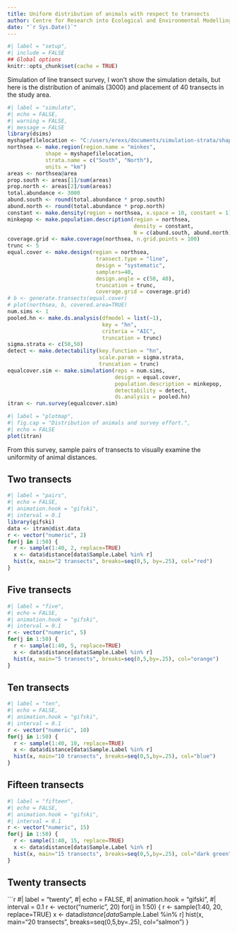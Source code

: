 ```yaml
---
title: Uniform distribution of animals with respect to transects
author: Centre for Research into Ecological and Environmental Modelling <br> **University of St Andrews**
date: "`r Sys.Date()`"
---
```


```r
#| label = "setup",
#| include = FALSE
## Global options
knitr::opts_chunk$set(cache = TRUE)
```

Simulation of line transect survey, I won't show the simulation details, but here is the distribution of animals (3000) and placement of 40 transects in the study area.


```r
#| label = "simulate",
#| echo = FALSE,
#| warning = FALSE,
#| message = FALSE
library(dsims)
myshapefilelocation <- "C:/users/erexs/documents/simulation-strata/shapefiles/StrataPrj.shp"#here("shapefiles/StrataPrj.shp")
northsea <- make.region(region.name = "minkes",
            shape = myshapefilelocation,
            strata.name = c("South", "North"),
            units = "km")
areas <- northsea@area
prop.south <- areas[1]/sum(areas)
prop.north <- areas[2]/sum(areas)
total.abundance <- 3000
abund.south <- round(total.abundance * prop.south)
abund.north <- round(total.abundance * prop.north)
constant <- make.density(region = northsea, x.space = 10, constant = 1)
minkepop <- make.population.description(region = northsea,
                                        density = constant,
                                        N = c(abund.south, abund.north))
coverage.grid <- make.coverage(northsea, n.grid.points = 100)
trunc <- 5
equal.cover <- make.design(region = northsea,
                            transect.type = "line",
                            design = "systematic",
                            samplers=40,
                            design.angle = c(50, 40),
                            truncation = trunc,
                            coverage.grid = coverage.grid)
# b <- generate.transects(equal.cover)
# plot(northsea, b, covered.area=TRUE)
num.sims <- 1
pooled.hn <- make.ds.analysis(dfmodel = list(~1),
                              key = "hn",
                              criteria = "AIC",
                              truncation = trunc)
sigma.strata <- c(50,50)
detect <- make.detectability(key.function = "hn",
                             scale.param = sigma.strata,
                             truncation = trunc)
equalcover.sim <- make.simulation(reps = num.sims,
                                  design = equal.cover,
                                  population.description = minkepop,
                                  detectability = detect,
                                  ds.analysis = pooled.hn)
itran <- run.survey(equalcover.sim)
```


```r
#| label = "plotmap",
#| fig.cap = "Distribution of animals and survey effort.",
#| echo = FALSE
plot(itran)
```

From this survey, sample pairs of transects to visually examine the uniformity of animal distances.

## Two transects
```r
#| label = "pairs",
#| echo = FALSE,
#| animation.hook = "gifski",
#| interval = 0.1
library(gifski)
data <- itran@dist.data
r <- vector("numeric", 2)
for(j in 1:50) {
  r <- sample(1:40, 2, replace=TRUE)
  x <- data$distance[data$Sample.Label %in% r]
  hist(x, main="2 transects", breaks=seq(0,5, by=.25), col="red")
}
```

## Five transects

```r
#| label = "five",
#| echo = FALSE,
#| animation.hook = "gifski",
#| interval = 0.1
r <- vector("numeric", 5)
for(j in 1:50) {
  r <- sample(1:40, 5, replace=TRUE)
  x <- data$distance[data$Sample.Label %in% r]
  hist(x, main="5 transects", breaks=seq(0,5,by=.25), col="orange")
}
```

## Ten transects

```r
#| label = "ten",
#| echo = FALSE,
#| animation.hook = "gifski",
#| interval = 0.1
r <- vector("numeric", 10)
for(j in 1:50) {
  r <- sample(1:40, 10, replace=TRUE)
  x <- data$distance[data$Sample.Label %in% r]
  hist(x, main="10 transects", breaks=seq(0,5,by=.25), col="blue")
}
```

## Fifteen transects

```r
#| label = "fifteen",
#| echo = FALSE,
#| animation.hook = "gifski",
#| interval = 0.1
r <- vector("numeric", 15)
for(j in 1:50) {
  r <- sample(1:40, 15, replace=TRUE)
  x <- data$distance[data$Sample.Label %in% r]
  hist(x, main="15 transects", breaks=seq(0,5,by=.25), col="dark green")
}
```

## Twenty transects

```r
#| label = "twenty",
#| echo = FALSE,
#| animation.hook = "gifski",
#| interval = 0.1
r <- vector("numeric", 20)
for(j in 1:50) {
  r <- sample(1:40, 20, replace=TRUE)
  x <- data$distance[data$Sample.Label %in% r]
  hist(x, main="20 transects", breaks=seq(0,5,by=.25), col="salmon")
}
